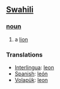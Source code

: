 == [[Swahili]] ==
=== [[noun]] ===
# a [[lion]]

=== Translations ===
*[[Interlingua]]: [[leon]]
*[[Spanish]]: [[león]]
*[[Volapük]]: [[leon]]